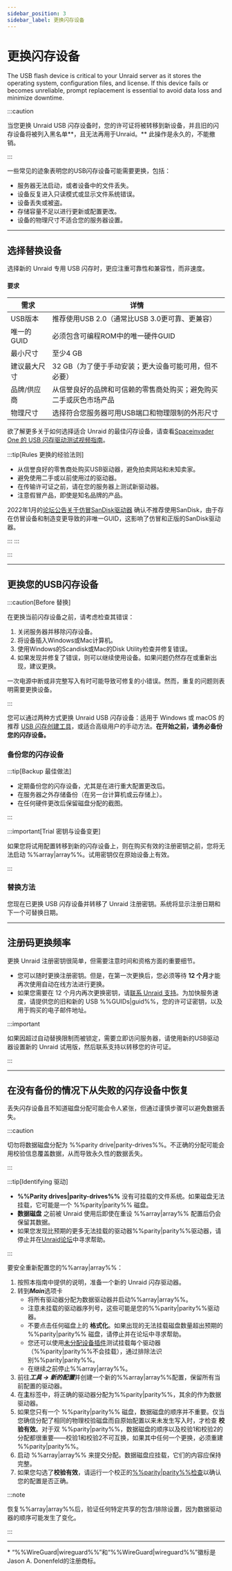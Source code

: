 ```yaml
---
sidebar_position: 3
sidebar_label: 更换闪存设备
---
```



# 更换闪存设备

The USB flash device is critical to your Unraid server as it stores the operating system, configuration files, and license. If this device fails or becomes unreliable, prompt replacement is essential to avoid data loss and minimize downtime.

:::caution

当您更换 Unraid USB 闪存设备时，您的许可证将被转移到新设备，并且旧的闪存设备将被列入黑名单\*\*，且无法再用于Unraid。\*\* 此操作是永久的，不能撤销。

:::

一些常见的迹象表明您的USB闪存设备可能需要更换，包括：

- 服务器无法启动，或者设备中的文件丢失。
- 设备反复进入只读模式或显示文件系统错误。
- 设备丢失或被盗。
- 存储容量不足以进行更新或配置更改。
- 设备的物理尺寸不适合您的服务器设置。

---

## 选择替换设备

选择新的 Unraid 专用 USB 闪存时，更应注重可靠性和兼容性，而非速度。

<h4>要求</h4>

| 需求      | 详情                                |
| ------- | --------------------------------- |
| USB版本   | 推荐使用USB 2.0（通常比USB 3.0更可靠、更兼容）    |
| 唯一的GUID | 必须包含可编程ROM中的唯一硬件GUID              |
| 最小尺寸    | 至少4 GB                            |
| 建议最大尺寸  | 32 GB（为了便于手动安装；更大设备可能可用，但不必要）     |
| 品牌/供应商  | 从信誉良好的品牌和可信赖的零售商处购买；避免购买二手或灰色市场产品 |
| 物理尺寸    | 选择符合您服务器可用USB端口和物理限制的外形尺寸         |

欲了解更多关于如何选择适合 Unraid 的最佳闪存设备，请查看[Spaceinvader One 的 USB 闪存驱动测试视频指南](https://www.youtube.com/watch?v=jjkaidlZmgs)。

:::tip[Rules 更换的经验法则]

- 从信誉良好的零售商处购买USB驱动器，避免拍卖网站和未知卖家。
- 避免使用二手或以前使用过的驱动器。
- 在传输许可证之前，请在您的服务器上测试新驱动器。
- 注意假冒产品，即使是知名品牌的产品。

2022年1月的[论坛公告关于仿冒SanDisk驱动器](https://forums.unraid.net/topic/119052-psa-on-sandisk-usbs/) 确认不推荐使用SanDisk，由于存在仿冒设备和制造变更导致的非唯一GUID，这影响了仿冒和正版的SanDisk驱动器。

:::
:::

:::

---

## 更换您的USB闪存设备

:::caution[Before 替换]

在更换当前闪存设备之前，请考虑检查其错误：

1. 关闭服务器并移除闪存设备。
2. 将设备插入Windows或Mac计算机。
3. 使用Windows的Scandisk或Mac的Disk Utility检查并修复错误。
4. 如果发现并修复了错误，则可以继续使用设备。如果问题仍然存在或重新出现，建议更换。

一次电源中断或非完整写入有时可能导致可修复的小错误。然而，重复的问题则表明需要更换设备。

:::

您可以通过两种方式更换 Unraid USB 闪存设备：适用于 Windows 或 macOS 的推荐 [USB 闪存创建工具](https://unraid.net/download)，或适合高级用户的手动方法。**在开始之前，请务必备份您的闪存设备。**

### 备份您的闪存设备

<Tabs>
  <TabItem value="webgui" label="通过 WebGUI" default>
    <BackupUsingWebGUI />
  </TabItem>

  <TabItem value="手册" label="手动复制">
    <BackupManualMethod />
  </TabItem>
</Tabs>

:::tip[Backup 最佳做法]

- 定期备份您的闪存设备，尤其是在进行重大配置更改后。
- 在服务器之外存储备份（在另一台计算机或云存储上）。
- 在任何硬件更改后保留磁盘分配的截图。

:::

:::important[Trial 密钥与设备变更]

如果您将试用配置转移到新的闪存设备上，则在购买有效的注册密钥之前，您将无法启动 %%array|array%%。试用密钥仅在原始设备上有效。

:::

### 替换方法

<Tabs>
  <TabItem value="创建者" label="使用USB创建工具" default>
    <ReplacementUsingCreator />
  </TabItem>

  <TabItem value="手册" label="手动方法">
    <ReplacementManualMethod />
  </TabItem>
</Tabs>

您现在已更换 USB 闪存设备并转移了 Unraid 注册密钥。系统将显示注册日期和下一个可替换日期。

---

## 注册码更换频率

更换 Unraid 注册密钥很简单，但需要注意时间和资格方面的重要细节。

- 您可以随时更换注册密钥。但是，在第一次更换后，您必须等待 **12 个月**才能再次使用自动在线方法进行更换。
- 如果您需要在 12 个月内再次更换密钥，请[联系 Unraid 支持](https://unraid.net/contact)。为加快服务速度，请提供您的旧和新的 USB %%GUIDs|guid%%，您的许可证密钥，以及用于购买的电子邮件地址。

:::important

如果因超过自动替换限制而被锁定，需要立即访问服务器，请使用新的USB驱动器设置新的 Unraid 试用版，然后联系支持以转移您的许可证。

:::

---

## 在没有备份的情况下从失败的闪存设备中恢复

丢失闪存设备且不知道磁盘分配可能会令人紧张，但通过谨慎步骤可以避免数据丢失。

:::caution

切勿将数据磁盘分配为 %%parity drive|parity-drives%%。不正确的分配可能会用校验信息覆盖数据，从而导致永久性的数据丢失。

:::

:::tip[Identifying 驱动]

- **%%Parity drives|parity-drives%%** 没有可挂载的文件系统。如果磁盘无法挂载，它可能是一个 %%parity|parity%% 磁盘。
- **数据磁盘** 之前被 Unraid 使用后即使在重设 %%array|array%% 配置后仍会保留其数据。
- 如果您发现比预期的更多无法挂载的驱动器%%parity|parity%%驱动器，请停止并在[Unraid论坛](https://forums.unraid.net/)中寻求帮助。

:::

要安全重新配置您的%%array|array%%：

1. 按照本指南中提供的说明，准备一个新的 Unraid 闪存驱动器。
2. 转到***Main***选项卡
   - 将所有驱动器分配为数据驱动器并启动%%array|array%%。
   - 注意未挂载的驱动器序列号，这些可能是您的%%parity|parity%%驱动器。
   - 不要点击任何磁盘上的 **格式化**。如果出现的无法挂载磁盘数量超出预期的 %%parity|parity%% 磁盘，请停止并在论坛中寻求帮助。
   - 您还可以使用[未分配设备插件](https://unraid.net/community/apps?q=Unassigned%20Devices)测试挂载每个驱动器（%%parity|parity%%不会挂载），通过排除法识别%%parity|parity%%。
   - 在继续之前停止%%array|array%%。
3. 前往***工具 → 新的配置***并创建一个新的%%array|array%%配置，保留所有当前配置的驱动器。
4. 在**主**标签中，将正确的驱动器分配为%%parity|parity%%，其余的作为数据驱动器。
5. 如果您只有一个 %%parity|parity%% 磁盘，数据磁盘的顺序并不重要。仅当您确信分配了相同的物理校验磁盘而自原始配置以来未发生写入时，才检查 **校验有效**。对于双 %%parity|parity%%，数据磁盘的顺序以及校验1和校验2的分配都很重要——校验1和校验2不可互换，如果其中任何一个更换，必须重建 %%parity|parity%%。
6. 启动 %%array|array%% 来提交分配。数据磁盘应挂载，它们的内容应保持完整。
7. 如果您勾选了**校验有效**，请运行一个校正的[%%parity|parity%%检查](../../using-unraid-to/manage-storage/array-configuration.mdx#checking-array-devices)以确认您的配置是否正确。

:::note

恢复%%array|array%%后，验证任何特定共享的包含/排除设置，因为数据驱动器的顺序可能发生了变化。

:::

---

\* “%%WireGuard|wireguard%%”和“%%WireGuard|wireguard%%”徽标是Jason A. Donenfeld的注册商标。
